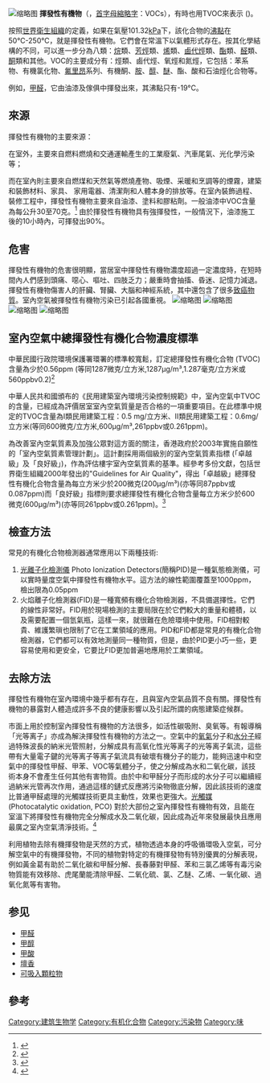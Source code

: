 {{refimprove|time=2014-06-27T09:49:28+00:00}}
{{NoteTA
|1=zh-cn:等离子;zh-tw:電漿;}}
[[File:CSIRO_ScienceImage_2906_Measurement_of_volatile_organic_compounds.jpg|缩略图]]
'''揮發性有機物'''（{{lang-en|Volatile Organic Compounds}}，[[首字母縮略字|首字母縮略字]]：VOCs），有時也用TVOC來表示 ({{lang-en|Total Volatile Organic Compound}})。 

按照[[世界衛生組織|世界衛生組織]]的定義，如果在氣壓101.32[[帕斯卡_(單位)|kPa]]下，該化合物的[[沸點|沸點]]在50℃-250℃，就是揮發性有機物。它們會在常溫下以氣體形式存在。按其化學結構的不同，可以進一步分為八類：[[烷|烷]]類、[[芳烴|芳烴]]類、[[烯|烯]]類、[[鹵代烴|鹵代烴]]類、[[酯|酯]]類、[[醛|醛]]類、[[酮|酮]]類和其他。VOC的主要成分有：烴類、鹵代烴、氧烴和氮烴，它包括：苯系物、有機氯化物、[[氟里昂|氟里昂]]系列、有機酮、[[胺|胺]]、[[醇|醇]]、[[醚|醚]]、酯、酸和石油烴化合物等。

例如，[[甲醛|甲醛]]，它由油漆及傢俱中揮發出來，其沸點只有-19°C。

==來源==
揮發性有機物的主要來源：

在室外，主要來自燃料燃燒和交通運輸產生的工業廢氣、汽車尾氣、光化學污染等；

而在室內則主要來自燃煤和天然氣等燃燒產物、吸煙、采暖和烹調等的煙霧，建築和裝飾材料、家具、 家用電器、清潔劑和人體本身的排放等。在室內裝飾過程、裝修工程中，揮發性有機物主要來自油漆、塗料和膠粘劑。一般油漆中VOC含量為每公升30至70克。<ref>{{cite web|author=台灣經濟部標準檢驗局|title=市售「油漆(家用)」購樣檢測結果|url=http://www.bsmi.gov.tw/wSite/ct?xItem=23555&ctNode=1510|accessdate=2014-06-02|archive-date=2019-05-25|archive-url=https://web.archive.org/web/20190525050244/https://www.bsmi.gov.tw/wSite/ct?xItem=23555&ctNode=1510|dead-url=no}}</ref> 由於揮發性有機物具有強揮發性，一般情況下，油漆施工後的10小時內，可揮發出90%。

==危害==
揮發性有機物的危害很明顯，當居室中揮發性有機物濃度超過一定濃度時，在短時間內人們感到頭痛、噁心、嘔吐、四肢乏力；嚴重時會抽搐、昏迷、記憶力減退。揮發性有機物傷害人的肝臟、腎臟、大腦和神經系統，其中還包含了很多[[致癌物質|致癌物質]]。室內空氣被揮發性有機物污染已引起各國重視。
[[File:Sources_of_Volatile_Organic_Compounds.PNG|缩略图]]
[[File:Stratum_Purge_&_Trap_Concentratorl.jpg|缩略图]]
[[File:Nanowire;_Sensor_(5978119246).jpg|缩略图]]
[[File:Reducing_Air_Pollution_from_Passenger_Cars_&_Trucks_(13539788404).jpg|缩略图]]

==室內空氣中總揮發性有機化合物濃度標準==
中華民國行政院環境保護署環署的標準較寬鬆，訂定總揮發性有機化合物 (TVOC)含量為少於0.56ppm (等同1287微克/立方米,1287μg/m³,1.287毫克/立方米或560ppbv0.2)<ref>{{cite web|author=台灣行政院環境保護署|title=室內空氣品質標準-環境保護署環署空字第1010106229號|url=http://ivy5.epa.gov.tw/epalaw/docfile/200030.pdf|accessdate=2014-06-02|deadurl=yes|archiveurl=https://web.archive.org/web/20141212020544/http://ivy5.epa.gov.tw/epalaw/docfile/200030.pdf|archivedate=2014年12月12日|df=}}</ref>

中華人民共和國頒布的《民用建築室內環境污染控制規範》中，室內空氣中TVOC的含量，已經成為評價居室室內空氣質量是否合格的一項重要項目。在此標準中規定的TVOC含量為Ⅰ類民用建築工程：0.5 mg/立方米、Ⅱ類民用建築工程：0.6mg/立方米(等同600微克/立方米,600μg/m³,261ppbv或0.261ppm)。

為改善室內空氣質素及加強公眾對這方面的關注，香港政府於2003年實施自願性的「室內空氣質素管理計劃」。這計劃採用兩個級別的室內空氣質素指標 (「卓越級」及「良好級」)，作為評估樓宇室內空氣質素的基準。經參考多份文獻，包括世界衛生組織2000年發出的"Guidelines for Air Quality"，得出「卓越級」總揮發性有機化合物含量為每立方米少於200微克(200μg/m³)(亦等同87ppbv或0.087ppm)而「良好級」指標則要求總揮發性有機化合物含量每立方米少於600微克(600μg/m³)(亦等同261ppbv或0.261ppm)。<ref>{{cite web|author=香港政府室內空氣質素資訊中心|title=辦公室及公眾場所室內空氣質素檢定計劃指南|url=http://www.iaq.gov.hk/guidance/ch_publications_guidance.htm|accessdate=2014-06-02|archive-date=2015-12-30|archive-url=https://web.archive.org/web/20151230211828/http://www.iaq.gov.hk/guidance/ch_publications_guidance.htm|dead-url=no}}</ref>

== 檢查方法 ==
常見的有機化合物檢測器通常應用以下兩種技術:
# [[光離子化檢測儀|光離子化檢測儀]] Photo Ionization Detectors(簡稱PID)是一種氣態檢測儀，可以實時量度空氣中揮發性有機物水平。這方法的線性範圍覆蓋至1000ppm，檢出限為0.05ppm
# 火焰離子化檢測器(FID)是一種寬頻有機化合物檢測器，不具備選擇性。它們的線性非常好。FID用於現場檢測的主要局限在於它們較大的重量和體積，以及需要配置一個氫氣瓶，這樣一來，就很難在危險環境中使用。FID相對較貴、維護繁瑣也限制了它在工業領域的應用。PID和FID都是常見的有機化合物檢測器，它們都可以有效地測量同一種物質，但是，由於PID更小巧一些，更容易使用和更安全，它要比FID更加普遍地應用於工業領域。

== 去除方法 ==
揮發性有機物在室內環境中幾乎都有存在，且與室內空氣品質不良有關。揮發性有機物的暴露對人體造成許多不良的健康影響以及引起所謂的病態建築症候群。

市面上用於控制室內揮發性有機物的方法很多，如活性碳吸附、臭氧等。有報導稱「光等离子」亦成為解決揮發性有機物的方法之一。空氣中的[[氧氣|氧氣]]分子和[[水分子|水分子]]經過特殊波長的納米光管照射，分解成具有高氧化性光等离子的光等离子氣流，這些帶有大量電子鍵的光等离子等离子氣流具有破壞有機分子的能力，能夠迅速中和空氣中的揮發性甲醛、甲苯、VOC等氣體分子，使之分解成為水和二氧化碳，該技術本身不會產生任何其他有害物質。由於中和甲醛分子而形成的水分子可以繼續經過納米光管再次作用，通過這樣的鏈式反應將污染物徹底分解，因此該技術的速度比普通甲醛處理的光觸媒技術更具主動性，效果也更強大。[[光觸媒|光觸媒]] (Photocatalytic oxidation, PCO) 對於大部份之室內揮發性有機物有效，且能在室溫下將揮發性有機物完全分解成水及二氧化碳，因此成為近年來發展最快且應用最廣之室內空氣清淨技術。<ref>{{cite web|author=臺灣大學|title=以紫外光/臭氧程序增進光觸媒對室內揮發性有機物去除效率之研究|url=http://etds.lib.ntu.edu.tw/etdservice/view_metadata?etdun=U0001-2507200614203000&start=261&end=280&from=DEPT&deptid=D0001003005|accessdate=2014-06-02}}{{Dead link|date=2018年6月 |bot=InternetArchiveBot |fix-attempted=no }}</ref>

利用植物去除有機揮發物是天然的方式，植物透過本身的呼吸循環吸入空氣，可分解空氣中的有機揮發物，不同的植物對特定的有機揮發物有特別優異的分解表現，例如黃金葛有助於二氧化碳和甲醛分解、長春藤對甲醛、苯和三氯乙烯等有毒污染物質能有效移除、虎尾蘭能清除甲醛、二氧化硫、氯、乙醚、乙烯、一氧化碳、過氧化氮等有害物。

== 参见 ==
* [[甲醛|甲醛]]
* [[甲醇|甲醇]]
* [[甲酸|甲酸]]
* [[壇香|壇香]]
* [[可吸入顆粒物|可吸入顆粒物]]

== 參考 ==
{{Reflist}}

{{暖通空調}}
{{Authority control}}

[[Category:建筑生物学|Category:建筑生物学]]
[[Category:有机化合物|Category:有机化合物]]
[[Category:污染物|Category:污染物]]
[[Category:味|Category:味]]